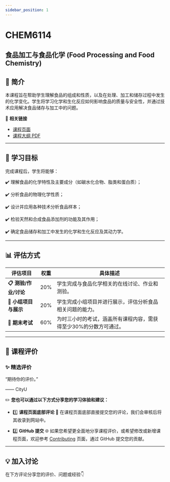 ```yaml
---
sidebar_position: 1
---
```


# CHEM6114
## 食品加工与食品化学 (Food Processing and Food Chemistry)

## **📘 简介**
本课程旨在帮助学生理解食品的组成和性质，以及在处理、加工和储存过程中发生的化学变化。学生将学习化学和生化反应如何影响食品的质量与安全性，并通过技术应用解决食品储存与加工中的问题。

🔗 **相关链接**
- [课程页面](https://www.cityu.edu.hk/catalogue/pg/202425/course/CHEM6114.htm)
- [课程大纲 PDF](https://www.cityu.edu.hk/catalogue/pg/202425/course/CHEM6114.pdf)

---

## **🎯 学习目标**

完成课程后，学生将能够：

✔️ 理解食品的化学特性及主要成分（如碳水化合物、脂类和蛋白质）；

✔️ 分析食品的物理化学性质；

✔️ 设计并应用各种技术分析食品样本；

✔️ 检验天然和合成食品添加剂的功能及其作用；

✔️ 确定食品储存和加工中发生的化学和生化反应及其动力学。

---

## **📊 评估方式**

| **评估项目**                 | **权重** | **具体描述**                                                                                       |
|-----------------------------|---------|---------------------------------------------------------------------------------------------------|
| **📋 测验/作业/讨论**         | 20%      | 学生完成与食品化学相关的在线讨论、作业和测验。                                                         |
| **📂 小组项目与展示**          | 20%      | 学生完成小组项目并进行展示，评估分析食品相关问题的能力。                                                  |
| **📝 期末考试**              | 60%      | 为时三小时的考试，涵盖所有课程内容，需获得至少30%的分数方可通过。                                          |

---

## **💬 课程评价**

### ✨ **精选评价**
<div className={commentStyles.commentBox}>
    <p className={commentStyles.commentText}>
        “期待你的评价。”
    </p>
    <p className={commentStyles.commentAuthor}>—— CityU</p>
</div>

✏️ **您也可以通过以下方式分享您的学习体验和建议：**

- 1️⃣ **课程页面底部评论**
💬 在课程页面底部直接提交您的评论，我们会审核后将其收录到网站中。

- 2️⃣ **GitHub 提交**
🌐 如果您希望更全面地分享课程评价，或希望修改或新增课程页面，欢迎参考 [Contributing](/contributing) 页面，通过 GitHub 提交您的贡献。

---

## **💡 加入讨论**

在下方评论分享您的评价、问题或经验👇
<Utterances />
